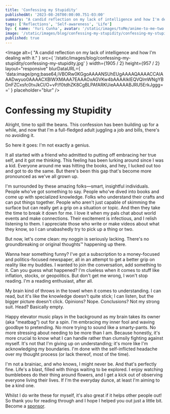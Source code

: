 ```yaml
---
title: 'Confessing my Stupidity'
publishedAt: '2023-08-26T00:00:00.751-03:00'
summary: "A candid reflection on my lack of intelligence and how I'm dealing with it."
tags: ['Reflections', 'Self-awareness', 'Life']
by: { name: 'Yuri Cunha', avatar: '/static/images/toMe/anime-to-me-two.png' }
image: '/static/images/blog/confessing-my-stupidity/confessing-my-stupidity.jpg'
published: true
---
```


<Image
  alt={
    "A candid reflection on my lack of intelligence and how I'm dealing with it."
  }
  src={
    '/static/images/blog/confessing-my-stupidity/confessing-my-stupidity.jpg'
  }
  width={1905 / 2}
  height={957 / 2}
  layout="responsive"
  blurDataURL={
    'data:image/png;base64,iVBORw0KGgoAAAANSUhEUgAAAAQAAAACCAIAAADwyuo0AAAACXBIWXMAAA7EAAAOxAGVKw4bAAAAIklEQVQImWNgYBDnFZCxsfc0tvJkCI/O+vP/f0tdhZK8CgBLPAfARKUieAAAAABJRU5ErkJggg=='
  }
  placeholder="blur"
/>

# Confessing my Stupidity

Alright, time to spill the beans. This confession has been building up for a while, and now that I'm a full-fledged adult juggling a job and bills, there's no avoiding it.

So here it goes: I'm not exactly a genius.

It all started with a friend who admitted to putting off embracing her true self, and it got me thinking. This feeling has been lurking around since I was a kid. Everyone around me was hitting the books, and hey, I lucked out too and got to do the same. But there's been this gap that's become more pronounced as we've all grown up.

I'm surrounded by these amazing folks—smart, insightful individuals. People who've got something to say. People who've dived into books and come up with specialized knowledge. Folks who understand their crafts and can put things together. People who aren't just capable of skimming the surface but can really get a grip on a situation or topic. And then they take the time to break it down for me. I love it when my pals chat about world events and make connections. Their excitement is infectious, and I relish listening to them. I appreciate those who write or make videos about what they know, so I can unabashedly try to pick up a thing or two.

But now, let's come clean: my noggin is seriously lacking. There's no groundbreaking or original thoughts™ happening up there.

Wanna hear something funny? I've got a subscription to a money-focused and politics-focused newspaper, all in an attempt to get a better grip on reality like my buddies. I wanted to join the conversation, add something to it. Can you guess what happened? I'm clueless when it comes to stuff like inflation, stocks, or geopolitics. But don't get me wrong, I won't stop reading. I'm a reading enthusiast, after all.

My brain kind of throws in the towel when it comes to understanding. I can read, but it's like the knowledge doesn't quite stick; I can listen, but the bigger picture doesn't click. Opinions? Nope. Conclusions? Not my strong suit. Head? Basically empty.

Happy elevator music plays in the background as my brain takes its owner (aka "meatbag") out for a spin. I'm embracing my inner fool and waving goodbye to pretending. No more trying to sound like a smarty-pants. No more stressing about needing to be more than I am. Because honestly, it's more crucial to know what I can handle rather than clumsily fighting against myself. It's not that I'm giving up on understanding; it's more like I'm acknowledging my boundaries. I'm done with the self-inflicted headache over my thought process (or lack thereof, most of the time).

I'm not a brainiac, and who knows, I might never be. And that's perfectly fine. Life's a blast, filled with things waiting to be explored. I enjoy watching bumblebees do their thing around flowers, and I get a kick out of observing everyone living their lives. If I'm the everyday dunce, at least I'm aiming to be a kind one.

<Aside type={'positive'} title={'Thank you very much for reading!'}>
  Whilst I do write these for myself, it's also great if it helps other people
  out! So thank you for reading through and I hope I helped you out just a
  little bit. Become a
  <a href="https://github.com/sponsors/isyuricunha"> sponsor</a>.
</Aside>
